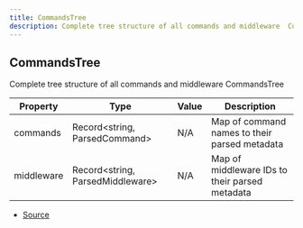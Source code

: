 ```yaml
---
title: CommandsTree
description: Complete tree structure of all commands and middleware  CommandsTree
---
```


## CommandsTree

Complete tree structure of all commands and middleware
CommandsTree

| Property   | Type                              | Value | Description                                    |
| ---------- | --------------------------------- | ----- | ---------------------------------------------- |
| commands   | Record\<string, ParsedCommand>    | N/A   | Map of command names to their parsed metadata  |
| middleware | Record\<string, ParsedMiddleware> | N/A   | Map of middleware IDs to their parsed metadata |

- [Source](https://github.com/underctrl-io/commandkit/blob/f8cc07d11d2ae5ed7f529adff1649936223e27b2/packages/commandkit/src/app/router/CommandsRouter.ts#L75)
